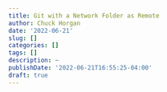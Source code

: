 ```yaml
---
title: Git with a Network Folder as Remote
author: Chuck Horgan
date: '2022-06-21'
slug: []
categories: []
tags: []
description: ~
publishDate: '2022-06-21T16:55:25-04:00'
draft: true
---
```

